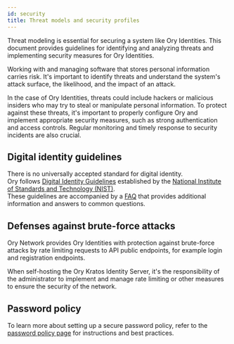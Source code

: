 ```yaml
---
id: security
title: Threat models and security profiles
---
```


Threat modeling is essential for securing a system like Ory Identities. This document provides guidelines for identifying and
analyzing threats and implementing security measures for Ory Identities.

Working with and managing software that stores personal information carries risk. It's important to identify threats and
understand the system's attack surface, the likelihood, and the impact of an attack.

In the case of Ory Identities, threats could include hackers or malicious insiders who may try to steal or manipulate personal
information. To protect against these threats, it's important to properly configure Ory and implement appropriate security
measures, such as strong authentication and access controls. Regular monitoring and timely response to security incidents are also
crucial.

## Digital identity guidelines

There is no universally accepted standard for digital identity.  
Ory follows [Digital Identity Guidelines](https://pages.nist.gov/800-63-3/) established by the
[National Institute of Standards and Technology (NIST)](https://www.nist.gov/).  
These guidelines are accompanied by a [FAQ](https://pages.nist.gov/800-63-3/) that provides additional information and answers to
common questions.

## Defenses against brute-force attacks

Ory Network provides Ory Identities with protection against brute-force attacks by rate limiting requests to API public endpoints,
for example login and registration endpoints.

When self-hosting the Ory Kratos Identity Server, it's the responsibility of the administrator to implement and manage rate
limiting or other measures to ensure the security of the network.

## Password policy

To learn more about setting up a secure password policy, refer to the [password policy page](../../concepts/password-policy.mdx)
for instructions and best practices.
